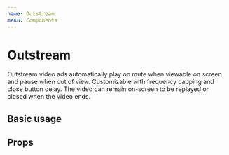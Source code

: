 ```yaml
---
name: Outstream
menu: Components
---
```



# Outstream
Outstream video ads automatically play on mute when viewable on screen and pause when out of view. Customizable with
frequency capping and close button delay. The video can remain on-screen to be replayed or closed when the video ends.

## Basic usage
<Playground>
  <Outstream zoneId="4176664" maxWidth={400} />
</Playground>

## Props
<Props of={Outstream} />